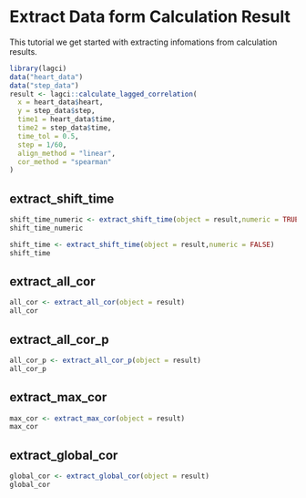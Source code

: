 # Extract Data form Calculation Result

This tutorial we get started with extracting infomations from calculation results.

```r
library(lagci)
data("heart_data")
data("step_data")
result <- lagci::calculate_lagged_correlation(
  x = heart_data$heart,
  y = step_data$step,
  time1 = heart_data$time,
  time2 = step_data$time,
  time_tol = 0.5,
  step = 1/60,
  align_method = "linear",
  cor_method = "spearman"
)
```

## extract_shift_time

```r
shift_time_numeric <- extract_shift_time(object = result,numeric = TRUE)
shift_time_numeric
```

```r
shift_time <- extract_shift_time(object = result,numeric = FALSE)
shift_time
```

## extract_all_cor

```r
all_cor <- extract_all_cor(object = result)
all_cor
```

## extract_all_cor_p
```r
all_cor_p <- extract_all_cor_p(object = result)
all_cor_p
```
## extract_max_cor

```r
max_cor <- extract_max_cor(object = result)
max_cor
```

## extract_global_cor

```r
global_cor <- extract_global_cor(object = result)
global_cor
```